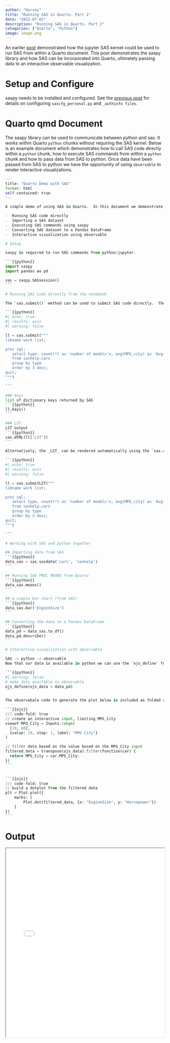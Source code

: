 ```yaml
---
author: "Harvey"
title: "Running SAS in Quarto. Part 2"
date: "2022-07-02"
description: "Running SAS in Quarto. Part 2"
categories: ["Quarto", "Python"]
image: image.png
---
```


An earlier [post](/post/2022-06-27-quarto_sas_01/) demonstrated how the jupyter SAS kernel could be used to run SAS from within a Quarto document.  This post demonstrates the saspy library and how SAS can be incorporated into Quarto, ultimately passing data to an interactive observable visualization.

# Setup and Configure

saspy needs to be installed and configured.  See the [previous post](/post/2022-06-27-quarto_sas_01/) for details on configuring `sascfg_personal.py` and `_authinfo files`.

# Quarto qmd Document

The saspy library can be used to communicate between python and sas.  It works within Quarto `python` chunks without requiring the SAS kernel.  Below is an example document which demonstrates how to call SAS code directly within a `python` chunk, how to execute SAS commands from within a `python` chunk and how to pass data from SAS to python.  Once data have been passed from SAS to python we have the opportunity of using `observable` to render interactive visualizations.

````python
---
title: "Quarto Demo with SAS"
format: html
self-contained: true
---

A simple demo of using SAS in Quarto.  In this document we demonstrate the following:

-  Running SAS code directly
-  Importing a SAS dataset
-  Executing SAS commands using saspy
-  Converting SAS dataset to a Pandas DataFrame
-  Interactive visualization using observable 

# Setup

saspy is required to run SAS commands from python/jupyter.

```{{python}}
import saspy
import pandas as pd

sas = saspy.SASsession()
```

# Running SAS code directly from the notebook

The `sas.submit()` method can be used to submit SAS code directly.  The method returns a dictionary with two keys, _LOG_ and _LST_.  The _LOG_ can simply be printed and the _LST_ rendered as HTML using `sas.HTML()`.

```{{python}}
#| echo: true
#| results: asis
#| warning: false

ll = sas.submit("""
libname work list;

proc sql;
   select type, count(*) as 'number of models'n, avg(MPG_city) as 'Avg(MPG_City)'n
   from sashelp.cars
   group by type
   order by 3 desc;
quit; 
""")

```

### keys
list of dictionary keys returned by SAS
```{{python}}
ll.keys()
```

### LST
LST output
```{{python}}
sas.HTML(ll['LST'])
```

Alternatively, the _LST_ can be rendered automatically using the `sas.submitLST()` method

```{{python}}
#| echo: true
#| results: asis
#| warning: false

ll = sas.submitLST("""
libname work list;

proc sql;
   select type, count(*) as 'number of models'n, avg(MPG_city) as 'Avg(MPG_City)'n
   from sashelp.cars
   group by type
   order by 3 desc;
quit; 
""")

```

# Working with SAS and python together

## Importing data from SAS
```{{python}}
data_sas = sas.sasdata('cars', 'sashelp')
```

## Running SAS PROC MEANS from Quarto
```{{python}}
data_sas.means()
```

## A simple bar chart (from SAS)
```{{python}}
data_sas.bar('EngineSize')
```

## Converting the data to a Pandas DataFrame
```{{python}}
data_pd = data_sas.to_df()
data_pd.describe()
```

# Interactive visualization with observable

SAS -> python -> observable   
Now that our data is available in python we can use the `ojs_define` function to make it available to observable.

```{{python}}
#| warning: false
# make data available to observable
ojs_define(ojs_data = data_pd)
```

The observabale code to generate the plot below is included as folded code.

```{{ojs}}
//| code-fold: true
// create an interactive input, limiting MPG_City
viewof MPG_City = Inputs.range(
  [10, 60], 
  {value: 10, step: 1, label: "MPG City"}
)

// filter data based on the value based on the MPG_City input
filtered_data = transpose(ojs_data).filter(function(car) {
  return MPG_City < car.MPG_City;
})
```


```{{ojs}}
//| code-fold: true
// build a dotplot from the filtered data
plt = Plot.plot({
    marks: [
        Plot.dot(filtered_data, {x: "EngineSize", y: "Horsepower"})
    ]
})
```
````

# Output

<iframe src="quarto_02.html" width="100%" height="600px"></iframe>
